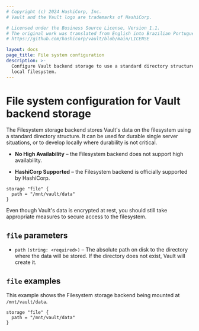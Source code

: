 ```yaml
---
# Copyright (c) 2024 HashiCorp, Inc.
# Vault and the Vault logo are trademarks of HashiCorp.

# Licensed under the Business Source License, Version 1.1.
# The original work was translated from English into Brazilian Portuguese.
# https://github.com/hashicorp/vault/blob/main/LICENSE

layout: docs
page_title: File system configuration
description: >-
  Configure Vault backend storage to use a standard directory structure on the
  local filesystem.
---
```


# File system configuration for Vault backend storage

The Filesystem storage backend stores Vault's data on the filesystem using a
standard directory structure. It can be used for durable single server
situations, or to develop locally where durability is not critical.

- **No High Availability** – the Filesystem backend does not support high
  availability.

- **HashiCorp Supported** – the Filesystem backend is officially supported by
  HashiCorp.

```hcl
storage "file" {
  path = "/mnt/vault/data"
}
```

Even though Vault's data is encrypted at rest, you should still take appropriate
measures to secure access to the filesystem.

## `file` parameters

- `path` `(string: <required>)` – The absolute path on disk to the directory
  where the data will be stored. If the directory does not exist, Vault will
  create it.

## `file` examples

This example shows the Filesystem storage backend being mounted at
`/mnt/vault/data`.

```hcl
storage "file" {
  path = "/mnt/vault/data"
}
```
